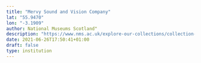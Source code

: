 ```yaml
---
title: "Mervy Sound and Vision Company"
lat: "55.9470"
lon: "-3.1909"
author: National Museums Scotland"
description: "https://www.nms.ac.uk/explore-our-collections/collection-search-results/television-kit/381235"
date: 2021-06-26T17:50:41+01:00
draft: false
type: institution
---
```

